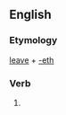 ==English==

===Etymology===
[[leave]] + [[-eth]]

===Verb===
{{infl|en|verb form}}

# {{archaic third-person singular of|leave}}